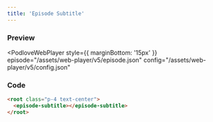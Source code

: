```yaml
---
title: 'Episode Subtitle'
---
```



### Preview

<PodloveWebPlayer style={{ marginBottom: '15px' }}
  episode="/assets/web-player/v5/episode.json"
  config="/assets/web-player/v5/config.json"
>
  <root class="p-4 text-center">
    <episode-subtitle></episode-subtitle>
  </root>
</PodloveWebPlayer>

### Code

```html
<root class="p-4 text-center">
  <episode-subtitle></episode-subtitle>
</root>
```
